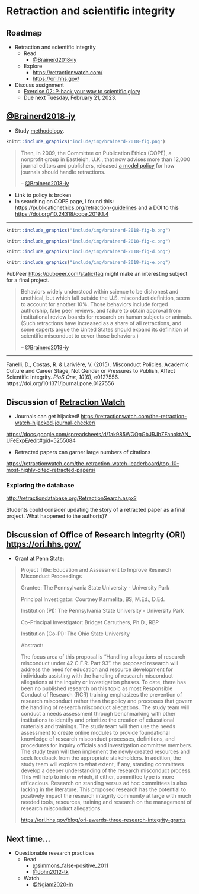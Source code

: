 # Retraction and scientific integrity  {-}

## Roadmap {-}

- Retraction and scientific integrity
    - Read
        - [@Brainerd2018-iy](https://doi.org/10.1126/science.aav8384)
    - Explore
        - <https://retractionwatch.com/>
        - <https://ori.hhs.gov/>
- Discuss [assignment]{.green_assigned}
    - [Exercise 02: P-hack your way to scientific glory](#ex_p_hacking)
    - [Due next Tuesday, February 21, 2023]{.orange_due}.

## [@Brainerd2018-iy](https://doi.org/10.1126/science.aav8384) {-}

- Study [methodology](https://www.science.org/content/article/about-these-data?adobe_mc=MCMID%3D47656180226673402683555563101738189823%7CMCORGID%3D242B6472541199F70A4C98A6%2540AdobeOrg%7CTS%3D1676298737&_ga=2.2514611.247686987.1676298736-1493408718.1676298736).

```r
knitr::include_graphics("include/img/brainerd-2018-fig.png")
```

> Then, in 2009, the Committee on Publication Ethics (COPE), a nonprofit group in Eastleigh, U.K., that now advises more than 12,000 journal editors and publishers, released [a model policy](https://publicationethics.org/files/retraction%20guidelines_0.pdf) for how journals should handle retractions.
>
>-- [@Brainerd2018-iy](https://doi.org/10.1126/science.aav8384)

- Link to policy is broken
- In searching on COPE page, I found this: <https://publicationethics.org/retraction-guidelines> and a DOI to this <https://doi.org/10.24318/cope.2019.1.4>

---

```r
knitr::include_graphics("include/img/brainerd-2018-fig-b.png")
```

```r
knitr::include_graphics("include/img/brainerd-2018-fig-c.png")
```

```r
knitr::include_graphics("include/img/brainerd-2018-fig-d.png")
```

```r
knitr::include_graphics("include/img/brainerd-2018-fig-e.png")
```

::: {.rmdnote}

PubPeer <https://pubpeer.com/static/faq> might make an interesting subject for a final project.

:::

>Behaviors widely understood within science to be dishonest and unethical, but which fall outside the U.S. misconduct definition, seem to account for another 10%. Those behaviors include forged authorship, fake peer reviews, and failure to obtain approval from institutional review boards for research on human subjects or animals. (Such retractions have increased as a share of all retractions, and some experts argue the United States should expand its definition of scientific misconduct to cover those behaviors.)
>
>-- [@Brainerd2018-iy](https://doi.org/10.1126/science.aav8384)

---

Fanelli, D., Costas, R. & Larivière, V. (2015). Misconduct Policies, Academic Culture and Career Stage, Not Gender or Pressures to Publish, Affect Scientific Integrity. *PloS One*, *10*(6), e0127556. https://doi.org/10.1371/journal.pone.0127556

## Discussion of [Retraction Watch](https://retractionwatch.com/) {-}

- Journals can get hijacked! <https://retractionwatch.com/the-retraction-watch-hijacked-journal-checker/>

<https://docs.google.com/spreadsheets/d/1ak985WGOgGbJRJbZFanoktAN_UFeExpE/edit#gid=5255084>

- Retracted papers can garner large numbers of citations

<https://retractionwatch.com/the-retraction-watch-leaderboard/top-10-most-highly-cited-retracted-papers/>

### Exploring the database

<http://retractiondatabase.org/RetractionSearch.aspx?>

::: {.rmdnote}

Students could consider updating the story of a retracted paper as a final project. What happened to the author(s)?

:::

## Discussion of Office of Research Integrity (ORI) <https://ori.hhs.gov/> {-}

- Grant at Penn State:

>Project Title: Education and Assessment to Improve Research Misconduct Proceedings
>
>Grantee: The Pennsylvania State University - University Park
>
>Principal Investigator: Courtney Karmelita, BS, M.Ed., D.Ed. 
>
>Institution (PI): The Pennsylvania State University - University Park
>
>Co-Principal Investigator: Bridget Carruthers, Ph.D., RBP 
>
>Institution (Co-PI): The Ohio State University
>
>Abstract:
>
>The focus area of this proposal is “Handling allegations of research misconduct under 42 C.F.R. Part 93”. the proposed research will address the need for education and resource development for individuals assisting with the handling of research misconduct allegations at the inquiry or investigation phases. To date, there has been no published research on this topic as most Responsible Conduct of Research (RCR) training emphasizes the prevention of research misconduct rather than the policy and processes that govern the handling of research misconduct allegations. The study team will conduct a needs assessment through benchmarking with other institutions to identify and prioritize the creation of educational materials and trainings. The study team will then use the needs assessment to create online modules to provide foundational knowledge of research misconduct processes, definitions, and procedures for inquiry officials and investigation committee members. The study team will then implement the newly created resources and seek feedback from the appropriate stakeholders. In addition, the study team will explore to what extent, if any, standing committees develop a deeper understanding of the research misconduct process. This will help to inform which, if either, committee type is more efficacious. Research on standing versus ad hoc committees is also lacking in the literature. This proposed research has the potential to positively impact the research integrity community at large with much needed tools, resources, training and research on the management of research misconduct allegations.
>
> <https://ori.hhs.gov/blog/ori-awards-three-research-integrity-grants>

## Next time...

- Questionable research practices
  - Read
    - [@simmons_false-positive_2011](http://dx.doi.org/10.1177/0956797611417632)
    - [@John2012-tk](http://dx.doi.org/10.1177/0956797611430953)
  - Watch
    - [@Ngiam2020-ln](https://www.youtube.com/watch?v=bf3GqyBRgzY)
